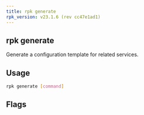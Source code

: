 ```yaml
---
title: rpk generate
rpk_version: v23.1.6 (rev cc47e1ad1)
---
```


<head>
  <meta name="title" content="rpk generate | Redpanda Docs" />
  <meta name="description" content="rpk generate list" />
  <link rel="canonical" href="https://docs.redpanda.com/docs/reference/rpk/rpk-generate/" />
</head>

## rpk generate

Generate a configuration template for related services.

## Usage

```bash
rpk generate [command]
```

## Flags

<!--
[cols=",,",]
|===
|*Value* |*Type* |*Description*
|-h, --help |- |Help for generate.
|-v, --verbose |- |Enable verbose logging (default `false`).
|===

-->
